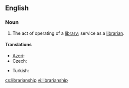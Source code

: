 ==English==

===Noun===
{{en-noun|s|-}}

# The act of operating of a [[library]]; service as a [[librarian]].

====Translations====
{{trans-top|the act of operating of a library; service as a librarian}}
* [[Azeri]]: {{t|az|kitabxanaçılıq|xs=Azeri}}
* Czech: {{t-|cs|knihovnictví|n}}
{{trans-mid}}
* Turkish: {{t+|tr|kütüphanecilik}}
{{trans-bottom}}

[[cs:librarianship]]
[[vi:librarianship]]